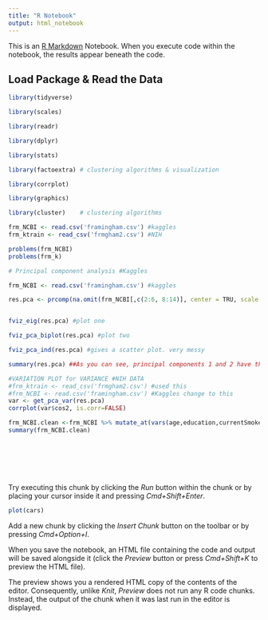 ```yaml
---
title: "R Notebook"
output: html_notebook
---
```


This is an [R Markdown](http://rmarkdown.rstudio.com) Notebook. When you execute code within the notebook, the results appear beneath the code. 

## Load Package & Read the Data
```r
library(tidyverse)

library(scales) 

library(readr)

library(dplyr)

library(stats)

library(factoextra) # clustering algorithms & visualization

library(corrplot)

library(graphics)

library(cluster)    # clustering algorithms

frm_NCBI <- read.csv('framingham.csv') #kaggles
frm_ktrain <- read_csv('frmgham2.csv') #NIH

problems(frm_NCBI)
problems(frm_k)
```
```r
# Principal component analysis #Kaggles

frm_NCBI <- read.csv('framingham.csv') #kaggles

res.pca <- prcomp(na.omit(frm_NCBI[,c(2:6, 8:14)], center = TRU, scale = TRUE))


fviz_eig(res.pca) #plot one

fviz_pca_biplot(res.pca) #plot two

fviz_pca_ind(res.pca) #gives a scatter plot. very messy

summary(res.pca) ##As you can see, principal components 1 and 2 have the highest standard deviation, use them

```
```r

#VARIATION PLOT for VARIANCE #NIH DATA
#frm_ktrain <- read_csv('frmgham2.csv') #used this
#frm_NCBI <- read.csv('framingham.csv') #Kaggles change to this
var <- get_pca_var(res.pca)
corrplot(var$cos2, is.corr=FALSE)

frm_NCBI.clean <-frm_NCBI %>% mutate_at(vars(age,education,currentSmoker,cigsPerDay,BPMeds,prevalentStroke,prevalentHyp,diabetes,sysBP,diaBP,BMI,heartRate,glucose,TenYearCHD ) , funs(factor(.)))
summary(frm_NCBI.clean)


```


``` 






````




Try executing this chunk by clicking the *Run* button within the chunk or by placing your cursor inside it and pressing *Cmd+Shift+Enter*. 

```r
plot(cars)
```




Add a new chunk by clicking the *Insert Chunk* button on the toolbar or by pressing *Cmd+Option+I*.

When you save the notebook, an HTML file containing the code and output will be saved alongside it (click the *Preview* button or press *Cmd+Shift+K* to preview the HTML file). 

The preview shows you a rendered HTML copy of the contents of the editor. Consequently, unlike *Knit*, *Preview* does not run any R code chunks. Instead, the output of the chunk when it was last run in the editor is displayed.
